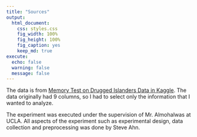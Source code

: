 ```yaml
---
title: "Sources"
output: 
  html_document:
    css: styles.css  
    fig_width: 100%  
    fig_height: 100%  
    fig_caption: yes  
    keep_md: true 
execute: 
  echo: false  
  warning: false 
  message: false
---
```


The data is from [Memory Test on Drugged Islanders Data in Kaggle](https://www.kaggle.com/datasets/steveahn/memory-test-on-drugged-islanders-data). The data originally had 9 columns, so I had to select only the information that I wanted to analyze.

The experiment was executed under the supervision of Mr. Almohalwas at UCLA. All aspects of the experiment such as experimental design, data collection and preprocessing was done by Steve Ahn.

